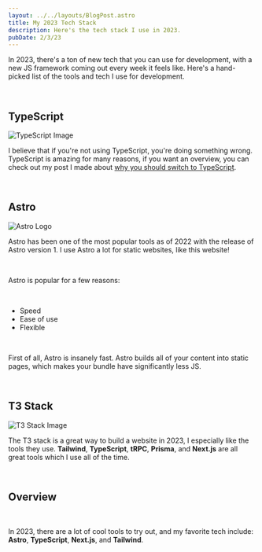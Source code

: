 ```yaml
---
layout: ../../layouts/BlogPost.astro
title: My 2023 Tech Stack
description: Here's the tech stack I use in 2023.
pubDate: 2/3/23
---
```


In 2023, there's a ton of new tech that you can use for development, with a new JS framework coming out every week it feels like.
Here's a hand-picked list of the tools and tech I use for development.

<br />

## TypeScript

![TypeScript Image](https://blog.openreplay.com/images/how-to-write-better-typescript/images/hero.jpg)

I believe that if you're not using TypeScript, you're doing something wrong.
TypeScript is amazing for many reasons, if you want an overview, you can check out my post I made about [why you should switch to TypeScript](/blog/switch-to-typescript).

<br />

## Astro

![Astro Logo](https://miro.medium.com/v2/resize:fit:1400/format:webp/1*9M69JTd6k31rJOZ2Ih8Uuw.png)

Astro has been one of the most popular tools as of 2022 with the release of Astro version 1. I use Astro a lot for static websites, like this website!

<br />

Astro is popular for a few reasons:

<br />

- Speed
- Ease of use
- Flexible

<br />

First of all, Astro is insanely fast. Astro builds all of your content into static pages, which makes your bundle have significantly less JS.

<br />

## T3 Stack

![T3 Stack Image](https://create.t3.gg/images/og-image.png)

The T3 stack is a great way to build a website in 2023, I especially like the tools they use.
**Tailwind**, **TypeScript**, **tRPC**, **Prisma**, and **Next.js** are all great tools which I use all of the time.

<br />

## Overview

<br />

In 2023, there are a lot of cool tools to try out, and my favorite tech include: **Astro**, **TypeScript**, **Next.js**, and **Tailwind**.

